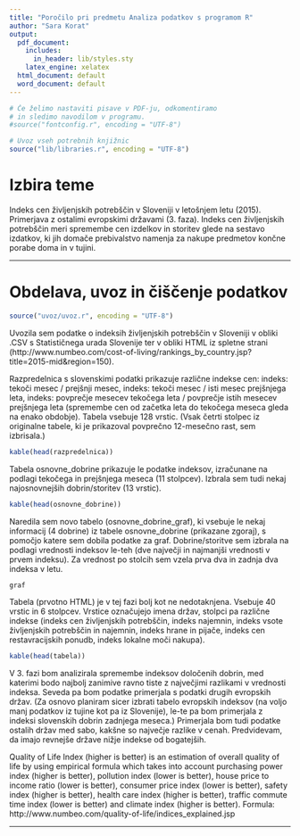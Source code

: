```yaml
---
title: "Poročilo pri predmetu Analiza podatkov s programom R"
author: "Sara Korat"
output:
  pdf_document:
    includes:
      in_header: lib/styles.sty
    latex_engine: xelatex
  html_document: default
  word_document: default
---
```


```r
# Če želimo nastaviti pisave v PDF-ju, odkomentiramo
# in sledimo navodilom v programu.
#source("fontconfig.r", encoding = "UTF-8")

# Uvoz vseh potrebnih knjižnic
source("lib/libraries.r", encoding = "UTF-8")
```

# Izbira teme

Indeks cen življenjskih potrebščin v Sloveniji v letošnjem letu (2015). Primerjava z ostalimi evropskimi državami (3. faza).
Indeks cen življenjskih potrebščin meri spremembe cen izdelkov in storitev glede na sestavo izdatkov, ki jih domače prebivalstvo namenja za nakupe predmetov končne porabe doma in v tujini.

***

# Obdelava, uvoz in čiščenje podatkov

```r
source("uvoz/uvoz.r", encoding = "UTF-8")
```


Uvozila sem podatke o indeksih življenjskih potrebščin v Sloveniji v obliki .CSV s Statističnega urada Slovenije ter v obliki HTML iz spletne strani
(http://www.numbeo.com/cost-of-living/rankings_by_country.jsp?title=2015-mid&region=150).


Razpredelnica s slovenskimi podatki prikazuje različne indekse cen: indeks: tekoči mesec / prejšnji mesec, indeks: tekoči mesec / isti mesec prejšnjega leta, indeks: povprečje mesecev tekočega leta / povprečje istih mesecev prejšnjega leta (spremembe cen od začetka leta do tekočega meseca gleda na enako obdobje).
Tabela vsebuje 128 vrstic.
(Vsak četrti stolpec iz originalne tabele, ki je prikazoval povprečno 12-mesečno rast, sem izbrisala.)


```r
kable(head(razpredelnica))
```


Tabela osnovne_dobrine prikazuje le podatke indeksov, izračunane na podlagi tekočega in prejšnjega meseca (11 stolpcev). Izbrala sem tudi nekaj najosnovnejših dobrin/storitev (13 vrstic).
 
```r
kable(head(osnovne_dobrine))
```

Naredila sem novo tabelo (osnovne_dobrine_graf), ki vsebuje le nekaj informacij (4 dobrine) iz tabele osnovne_dobrine (prikazane zgoraj), s pomočjo katere sem dobila podatke za graf.  Dobrine/storitve sem izbrala na podlagi vrednosti indeksov le-teh (dve največji in najmanjši vrednosti v prvem indeksu). Za vrednost po stolcih sem vzela prva dva in zadnja dva indeksa v letu.


```r
graf
```


Tabela (prvotno HTML) je v tej fazi bolj kot ne nedotaknjena. Vsebuje 40 vrstic in 6 stolpcev. Vrstice označujejo imena držav, stolpci pa različne indekse (indeks cen življenjskih potrebščin, indeks najemnin, indeks vsote življenjskih potrebščin in najemnin, indeks hrane in pijače, indeks cen restavracijskih ponudb, indeks lokalne moči nakupa).

```r
kable(head(tabela))
```


V 3. fazi bom analizirala spremembe indeksov določenih dobrin, med katerimi bodo najbolj zanimive ravno tiste z največjimi razlikami v vrednosti indeksa. Seveda pa bom podatke primerjala s podatki drugih evropskih držav. (Za osnovo planiram sicer izbrati tabelo evropskih indeksov (na voljo manj podatkov iz tujine kot pa iz Slovenije), le-te pa bom primerjala z indeksi slovenskih dobrin zadnjega meseca.)
Primerjala bom tudi podatke ostalih držav med sabo, kakšne so največje razlike v cenah.
Predvidevam, da imajo revnejše države nižje indekse od bogatejših.


Quality of Life Index (higher is better) is an estimation of overall quality of life by using empirical formula which takes into account purchasing power index (higher is better), pollution index (lower is better), house price to income ratio (lower is better), consumer price index (lower is better), safety index (higher is better), health care index (higher is better), traffic commute time index (lower is better) and climate index (higher is better).
Formula: http://www.numbeo.com/quality-of-life/indices_explained.jsp



***

